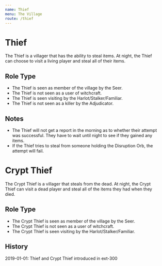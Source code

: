 ```yaml
---
name: Thief
menu: The Village
route: /thief
---
```


# Thief

The Thief is a villager that has the ability to steal items. At night,
the Thief can choose to visit a living player and steal all of their
items.

## Role Type

  - The Thief is seen as member of the village by the Seer.
  - The Thief is not seen as a user of witchcraft.
  - The Thief is seen visiting by the Harlot/Stalker/Familiar.
  - The Thief is not seen as a killer by the Adjudicator.

## Notes

  - The Thief will not get a report in the morning as to whether their
    attempt was successful. They have to wait until night to see if they
    gained any items.
  - If the Thief tries to steal from someone holding the Disruption Orb,
    the attempt will fail.

# Crypt Thief

The Crypt Thief is a villager that steals from the dead. At night, the
Crypt Thief can visit a dead player and steal all of the items they had
when they died.

## Role Type

  - The Crypt Thief is seen as member of the village by the Seer.
  - The Crypt Thief is not seen as a user of witchcraft.
  - The Crypt Thief is seen visiting by the Harlot/Stalker/Familiar.

## History

2019-01-01: Thief and Crypt Thief introduced in ext-300
